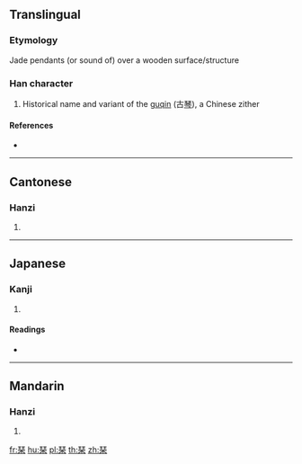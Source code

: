 {{also|琴|珡}}
==Translingual==

===Etymology===
Jade pendants (or sound of) over a wooden surface/structure

===Han character===
{{Han char|rn=96|rad=玉|as=08|sn=12|four=|canj=MGD}}

# Historical name and variant of the [[guqin]] (古[[琴]]), a Chinese zither

====References====
* {{Han ref|kx=0736.081|dkj=21078|hdz=21223.010|uh=7439|ud=29753}}

----

==Cantonese==

===Hanzi===
{{yue-hanzi|jyut=|y=kam4}}

# {{defn|lang=yue|sort=玉08}}

----

==Japanese==

===Kanji===
{{ja-kanji|grade=|rs=玉08}}

# {{defn|lang=ja|sort=玉08}}

====Readings====
* {{ja-readings|on=[[きん]] (kin)|kun=[[こと]] (koto)|nanori=}}

----

==Mandarin==

===Hanzi===
{{cmn-hanzi|pin=[[qín]] ([[qin2]])|wg=ch'in<sup>2</sup>}}

# {{defn|lang=cmn|sort=玉08}}

[[fr:琹]]
[[hu:琹]]
[[pl:琹]]
[[th:琹]]
[[zh:琹]]